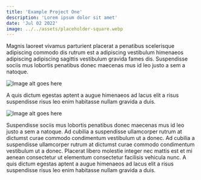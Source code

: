 ```yaml
---
title: 'Example Project One'
description: 'Lorem ipsum dolor sit amet'
date: 'Jul 02 2022'
image: ../../assets/placeholder-square.webp
---
```





Magnis laoreet vivamus parturient placerat a penatibus scelerisque adipiscing commodo dis rutrum est a adipiscing vestibulum himenaeos adipiscing adipiscing sagittis vestibulum gravida fames dis. Suspendisse sociis mus lobortis penatibus donec maecenas mus id leo justo a sem a natoque.

<Image path={image1} alt="Image alt goes here"/>

A quis dictum egestas aptent a augue himenaeos ad lacus elit a risus suspendisse risus leo enim habitasse nullam gravida a duis.

<Image path={image2} alt="Image alt goes here"/>

Suspendisse sociis mus lobortis penatibus donec maecenas mus id leo justo a sem a natoque. Ad cubilia a suspendisse ullamcorper rutrum at dictumst curae commodo condimentum vestibulum ut a donec. Ad cubilia a suspendisse ullamcorper rutrum at dictumst curae commodo condimentum vestibulum ut a donec. Placerat libero molestie integer nec mattis est et mi aenean consectetur ut elementum consectetur facilisis vehicula nunc. A quis dictum egestas aptent a augue himenaeos ad lacus elit a risus suspendisse risus leo enim habitasse nullam gravida a duis.
